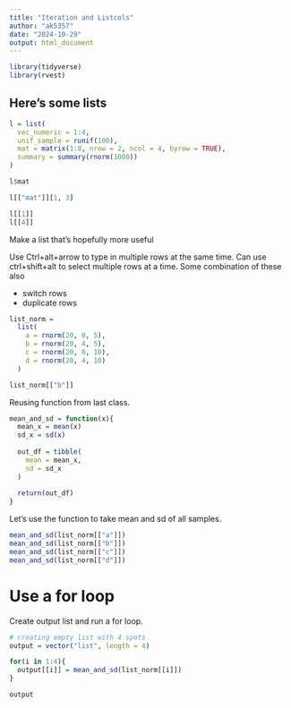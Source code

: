 ```yaml
---
title: "Iteration and Listcols"
author: "ak5357"
date: "2024-10-29"
output: html_document
---
```


```r
library(tidyverse)
library(rvest)
```



## Here's some lists
```r
l = list(
  vec_numeric = 1:4,
  unif_sample = runif(100),
  mat = matrix(1:8, nrow = 2, ncol = 4, byrow = TRUE),
  summary = summary(rnorm(1000))
)
```

```r
l$mat

l[["mat"]][1, 3]

l[[1]]
l[[4]]
```


Make a list that's hopefully more useful

Use Ctrl+alt+arrow to type in multiple rows at the same time. Can use ctrl+shift+alt to select multiple rows at a time. Some combination of these also

* switch rows
* duplicate rows

```r
list_norm =
  list(
    a = rnorm(20, 0, 5),
    b = rnorm(20, 4, 5),
    c = rnorm(20, 0, 10),
    d = rnorm(20, 4, 10)
  )

list_norm[["b"]]
```


Reusing function from last class.

```r
mean_and_sd = function(x){
  mean_x = mean(x)
  sd_x = sd(x)
  
  out_df = tibble(
    mean = mean_x,
    sd = sd_x
  )
  
  return(out_df)
}
```

Let's use the function to take mean and sd of all samples.

```r
mean_and_sd(list_norm[["a"]])
mean_and_sd(list_norm[["b"]])
mean_and_sd(list_norm[["c"]])
mean_and_sd(list_norm[["d"]])
```

# Use a for loop

Create output list and run a for loop.
```r
# creating empty list with 4 spots
output = vector("list", length = 4)

for(i in 1:4){
  output[[i]] = mean_and_sd(list_norm[[i]])
}

output
```










